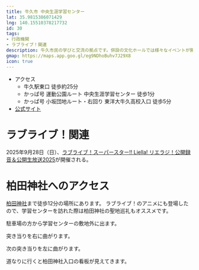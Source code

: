 ```yaml
---
title: 牛久市 中央生涯学習センター
lat: 35.9815386071429
lng: 140.15510378217732
id: 30
tags:
- 行政機関
- ラブライブ！関連
description: 牛久市民の学びと交流の拠点です。併設の文化ホールでは様々なイベントが開催されます。
gmap: https://maps.app.goo.gl/eg9NDhoBuhv7J29X8
icon: true
---
```


<LinkedImage
  basename="nato_blooming/central_center-sign"
/>

- アクセス
  - 牛久駅東口 徒歩約25分
  - かっぱ号 運動公園ルート 中央生涯学習センター 徒歩1分
  - かっぱ号 小坂団地ルート・右回り 東洋大牛久高校入口 徒歩5分
- [公式サイト](https://www.city.ushiku.lg.jp/page/page000327.html)

<LinkedImage
  basename="nato_blooming/central_center-hill"
/>

<LinkedImage
  basename="nato_blooming/central_center-statue2"
/>

# ラブライブ！関連
2025年9月28日（日）、[ラブライブ！スーパースター!! Liella! リエラジ！公開録音＆公開生放送2025](https://www.lovelive-anime.jp/yuigaoka/live/live_detail.php?p=sp_radio_2025)が開催される。

# 柏田神社へのアクセス
[柏田神社](/spot_note/kashiwada_shrine)まで徒歩12分の場所にあります。
ラブライブ！のアニメにも登場したので、学習センターを訪れた際は柏田神社の聖地巡礼もオススメです。

<LinkedImage
  basename="nato_blooming/central_center_to_kashiwada"
/>

駐車場の方から学習センターの敷地外に出ます。

<LinkedImage
  basename="nato_blooming/central_center-parking2"
/>

<LinkedImage
  basename="nato_blooming/central_center-parking"
/>

<LinkedImage
  basename="nato_blooming/load7"
/>

突き当りを右に曲がります。

<LinkedImage
  basename="nato_blooming/load7"
/>

次の突き当りを左に曲がります。

<LinkedImage
  basename="nato_blooming/load4"
/>

道なりに行くと柏田神社入口の看板が見えてきます。

<LinkedImage
  basename="nato_blooming/kashiwada_shrine-sign"
/>
